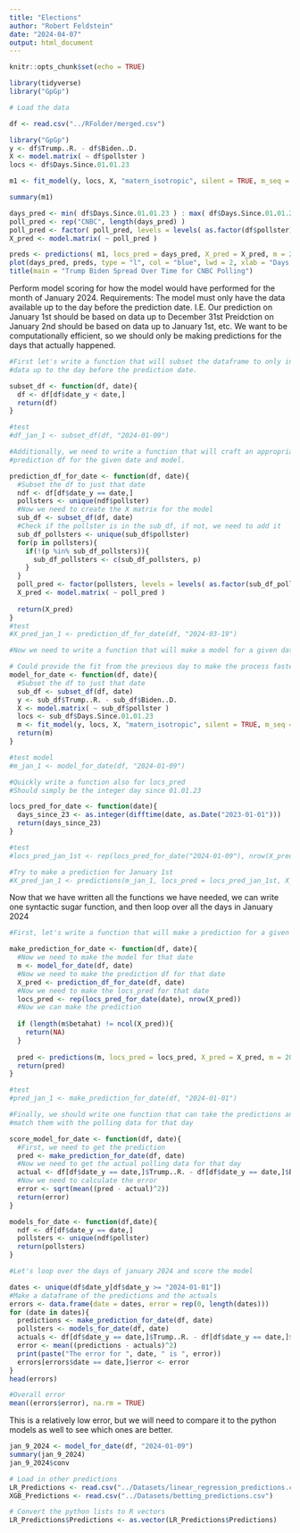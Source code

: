 ```yaml
---
title: "Elections"
author: "Robert Feldstein"
date: "2024-04-07"
output: html_document
---
```


```r
knitr::opts_chunk$set(echo = TRUE)
```

```r
library(tidyverse)
library("GpGp")
```

```r
# Load the data

df <- read.csv("../RFolder/merged.csv")

library("GpGp")
y <- df$Trump..R. - df$Biden..D.
X <- model.matrix( ~ df$pollster )
locs <- df$Days.Since.01.01.23

m1 <- fit_model(y, locs, X, "matern_isotropic", silent = TRUE, m_seq = 50)

summary(m1)

days_pred <- min( df$Days.Since.01.01.23 ) : max( df$Days.Since.01.01.23 ) 
poll_pred <- rep("CNBC", length(days_pred) )
poll_pred <- factor( poll_pred, levels = levels( as.factor(df$pollster) ) )
X_pred <- model.matrix( ~ poll_pred )

preds <- predictions( m1, locs_pred = days_pred, X_pred = X_pred, m = 200 )
plot(days_pred, preds, type = "l", col = "blue", lwd = 2, xlab = "Days since 01.01.23", ylab = "Trump - Biden" )
title(main = "Trump Biden Spread Over Time for CNBC Polling")
```



Perform model scoring for how the model would have performed for the month
of January 2024.
Requirements: The model must only have the data available up to the day before 
the prediction date.
I.E. Our prediction on January 1st should be based on data up to December 31st
Preidction on January 2nd should be based on data up to January 1st, etc. 
We want to be computationally efficient, so we should only be making predictions
for the days that actually happened. 


```r
#First let's write a function that will subset the dataframe to only include the
#data up to the day before the prediction date.

subset_df <- function(df, date){
  df <- df[df$date_y < date,]
  return(df)
}

#test
#df_jan_1 <- subset_df(df, "2024-01-09")

#Additionally, we need to write a function that will craft an appropriate 
#prediction df for the given date and model. 

prediction_df_for_date <- function(df, date){
  #Subset the df to just that date 
  ndf <- df[df$date_y == date,]
  pollsters <- unique(ndf$pollster)
  #Now we need to create the X matrix for the model
  sub_df <- subset_df(df, date)
  #Check if the pollster is in the sub_df, if not, we need to add it
  sub_df_pollsters <- unique(sub_df$pollster)
  for(p in pollsters){
    if(!(p %in% sub_df_pollsters)){
      sub_df_pollsters <- c(sub_df_pollsters, p)
    }
  }
  poll_pred <- factor(pollsters, levels = levels( as.factor(sub_df_pollsters)))
  X_pred <- model.matrix( ~ poll_pred )
  
  return(X_pred)
}
#test
#X_pred_jan_1 <- prediction_df_for_date(df, "2024-03-19")

#Now we need to write a function that will make a model for a given date

# Could provide the fit from the previous day to make the process faster
model_for_date <- function(df, date){
  #Subset the df to just that date 
  sub_df <- subset_df(df, date)
  y <- sub_df$Trump..R. - sub_df$Biden..D.
  X <- model.matrix( ~ sub_df$pollster )
  locs <- sub_df$Days.Since.01.01.23
  m <- fit_model(y, locs, X, "matern_isotropic", silent = TRUE, m_seq = 50, reorder=F)
  return(m)
}

#test model
#m_jan_1 <- model_for_date(df, "2024-01-09")

#Quickly write a function also for locs_pred
#Should simply be the integer day since 01.01.23

locs_pred_for_date <- function(date){
  days_since_23 <- as.integer(difftime(date, as.Date("2023-01-01")))
  return(days_since_23)
}

#test
#locs_pred_jan_1st <- rep(locs_pred_for_date("2024-01-09"), nrow(X_pred_jan_1))

#Try to make a prediction for January 1st
#X_pred_jan_1 <- predictions(m_jan_1, locs_pred = locs_pred_jan_1st, X_pred = X_pred_jan_1, m = 50)

```


Now that we have written all the functions we have needed, we can write one
syntactic sugar function, and then loop over all the days in January 2024

```r

#First, let's write a function that will make a prediction for a given date

make_prediction_for_date <- function(df, date){
  #Now we need to make the model for that date
  m <- model_for_date(df, date)
  #Now we need to make the prediction df for that date
  X_pred <- prediction_df_for_date(df, date)
  #Now we need to make the locs_pred for that date
  locs_pred <- rep(locs_pred_for_date(date), nrow(X_pred))
  #Now we can make the prediction
  
  if (length(m$betahat) != ncol(X_pred)){
    return(NA)
  }
  
  pred <- predictions(m, locs_pred = locs_pred, X_pred = X_pred, m = 200)
  return(pred)
}

#test
#pred_jan_1 <- make_prediction_for_date(df, "2024-01-01")

#Finally, we should write one function that can take the predictions and 
#match them with the polling data for that day

score_model_for_date <- function(df, date){
  #First, we need to get the prediction
  pred <- make_prediction_for_date(df, date)
  #Now we need to get the actual polling data for that day
  actual <- df[df$date_y == date,]$Trump..R. - df[df$date_y == date,]$Biden..D.
  #Now we need to calculate the error
  error <- sqrt(mean((pred - actual)^2))
  return(error)
}

models_for_date <- function(df,date){
  ndf <- df[df$date_y == date,]
  pollsters <- unique(ndf$pollster)
  return(pollsters)
}

```

```r
#Let's loop over the days of january 2024 and score the model

dates <- unique(df$date_y[df$date_y >= "2024-01-01"])
#Make a dataframe of the predictions and the actuals
errors <- data.frame(date = dates, error = rep(0, length(dates)))
for (date in dates){
  predictions <- make_prediction_for_date(df, date)
  pollsters <- models_for_date(df, date)
  actuals <- df[df$date_y == date,]$Trump..R. - df[df$date_y == date,]$Biden..D.
  error <- mean((predictions - actuals)^2)
  print(paste("The error for ", date, " is ", error))
  errors[errors$date == date,]$error <- error
}
head(errors)
```
```r
#Overall error
mean((errors$error), na.rm = TRUE)
```

This is a relatively low error, but we will need to compare it to the python
models as well to see which ones are better. 

```r

jan_9_2024 <- model_for_date(df, "2024-01-09")
summary(jan_9_2024)
jan_9_2024$conv
```

```r
# Load in other predictions
LR_Predictions <- read.csv("../Datasets/linear_regression_predictions.csv")
XGB_Predictions <- read.csv("../Datasets/betting_predictions.csv")

```


```r
# Convert the python lists to R vectors
LR_Predictions$Predictions <- as.vector(LR_Predictions$Predictions)
```

